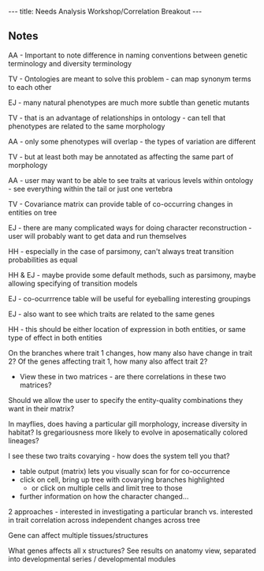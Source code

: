 ---
title: Needs Analysis Workshop/Correlation Breakout
---

==Notes==

AA - Important to note difference in naming conventions between genetic terminology and diversity terminology

TV - Ontologies are meant to solve this problem - can map synonym terms to each other

EJ - many natural phenotypes are much more subtle than genetic mutants

TV - that is an advantage of relationships in ontology - can tell that phenotypes are related to the same morphology

AA - only some phenotypes will overlap - the types of variation are different

TV - but at least both may be annotated as affecting the same part of morphology

AA - user may want to be able to see traits at various levels within ontology - see everything within the tail or just one vertebra


TV - Covariance matrix can provide table of co-occurring changes in entities on tree

EJ - there are many complicated ways for doing character reconstruction - user will probably want to get data and run themselves

HH - especially in the case of parsimony, can't always treat transition probabilities as equal

HH & EJ - maybe provide some default methods, such as parsimony, maybe allowing specifying of transition models

EJ - co-ocurrrence table will be useful for eyeballing interesting groupings

EJ - also want to see which traits are related to the same genes

HH - this should be either location of expression in both entities, or same type of effect in both entities

On the branches where trait 1 changes, how many also have change in trait 2?
Of the genes affecting trait 1, how many also affect trait 2?
* View these in two matrices - are there correlations in these two matrices?

Should we allow the user to specify the entity-quality combinations they want in their matrix?

In mayflies, does having a particular gill morphology, increase diversity in habitat?
Is gregariousness more likely to evolve in aposematically colored lineages?

I see these two traits covarying - how does the system tell you that?
* table output (matrix) lets you visually scan for for co-occurrence
* click on cell, bring up tree with covarying branches highlighted
** or click on multiple cells and limit tree to those
* further information on how the character changed...

2 approaches - interested in investigating a particular branch vs. interested in trait correlation across independent changes across tree

Gene can affect multiple tissues/structures

What genes affects all x structures?  See results on anatomy view, separated into developmental series / developmental modules